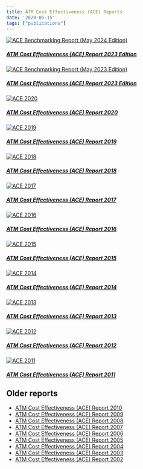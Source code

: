 ```yaml
---
title: ATM Cost Effectiveness (ACE) Reports
date: '2020-05-15'
tags: ["publications"]
---
```


<div class="container">
<div class="row">
<div class="card-deck">

<!-- <div class="card"><a href="https://www.eurocontrol.int/publication/air-traffic-management-cost-effectiveness-ace-benchmarking-report-2020" target="_blank"> -->


<div class="card"><a href="https://www.eurocontrol.int/publication/air-traffic-management-cost-effectiveness-ace-benchmarking-report-2024-edition" target="_blank">
  <img class="card-img-top" src="/images/prc/ace2024ed.png" alt="ACE Benchmarking Report (May 2024 Edition)">
  <div class="card-body"><h5 class="card-title">ATM Cost Effectiveness (ACE) Report 2023 Edition</h5></a>
  </div>
</div>

<div class="card"><a href="https://www.eurocontrol.int/publication/air-traffic-management-cost-effectiveness-ace-benchmarking-report-2023-edition" target="_blank">
  <img class="card-img-top" src="/images/prc/ace2021.png" alt="ACE Benchmarking Report (May 2023 Edition)">
  <div class="card-body"><h5 class="card-title">ATM Cost Effectiveness (ACE) Report 2023 Edition</h5></a>
  </div>
</div>

<div class="card"><a href="https://www.eurocontrol.int/publication/air-traffic-management-cost-effectiveness-ace-benchmarking-report-2020" target="_blank">
  <img class="card-img-top" src="/images/prc/ace2020.png" alt="ACE 2020">
  <div class="card-body"><h5 class="card-title">ATM Cost Effectiveness (ACE) Report 2020</h5></a>
  </div>
</div>

<div class="card"><a href="https://www.eurocontrol.int/publication/air-traffic-management-cost-effectiveness-ace-benchmarking-report-2019" target="_blank">
  <img class="card-img-top" src="/images/prc/ace2019.png" alt="ACE 2019">
  <div class="card-body"><h5 class="card-title">ATM Cost Effectiveness (ACE) Report 2019</h5></a>
  </div>
</div>

<div class="card"><a href="https://www.eurocontrol.int/publication/air-traffic-management-cost-effectiveness-ace-benchmarking-report-2018" target="_blank">
  <img class="card-img-top" src="/images/prc/ace2018.png" alt="ACE 2018">
  <div class="card-body"><h5 class="card-title">ATM Cost Effectiveness (ACE) Report 2018</h5></a>
  </div>
</div>

<div class="card"><a href="https://www.eurocontrol.int/publication/air-traffic-management-cost-effectiveness-ace-benchmarking-report-2017" target="_blank">
  <img class="card-img-top" src="/images/prc/ace2017.png" alt="ACE 2017">
  <div class="card-body"><h5 class="card-title">ATM Cost Effectiveness (ACE) Report 2017</h5></a>
  </div>
</div>


</div>
</div>
</div>

<!-- Second row -->

<div class="container">
<div class="row">
<div class="card-deck">

<div class="card"><a href="https://www.eurocontrol.int/publication/air-traffic-management-cost-effectiveness-ace-benchmarking-report-2016" target="_blank">
  <img class="card-img-top" src="/images/prc/ace2016.png" alt="ACE 2016">
  <div class="card-body"><h5 class="card-title">ATM Cost Effectiveness (ACE) Report 2016</h5></a>
  </div>
</div>

<div class="card"><a href="https://www.eurocontrol.int/publication/air-traffic-management-cost-effectiveness-ace-benchmarking-report-2015" target="_blank">
  <img class="card-img-top" src="/images/prc/ace2015.png" alt="ACE 2015">
  <div class="card-body"><h5 class="card-title">ATM Cost Effectiveness (ACE) Report 2015</h5></a>
  </div>
</div>

<div class="card"><a href="https://www.eurocontrol.int/publication/air-traffic-management-cost-effectiveness-ace-benchmarking-report-2014" target="_blank">
  <img class="card-img-top" src="/images/prc/ace2014.png" alt="ACE 2014">
  <div class="card-body"><h5 class="card-title">ATM Cost Effectiveness (ACE) Report 2014</h5></a>
  </div>
</div>


<div class="card"><a href="https://www.eurocontrol.int/publication/air-traffic-management-cost-effectiveness-ace-benchmarking-report-2013" target="_blank">
  <img class="card-img-top" src="/images/prc/ace2013.png" alt="ACE 2013">
  <div class="card-body"><h5 class="card-title">ATM Cost Effectiveness (ACE) Report 2013</h5></a>
  </div>
</div>

<div class="card"><a href="https://www.eurocontrol.int/publication/air-traffic-management-cost-effectiveness-ace-benchmarking-report-2012" target="_blank">
  <img class="card-img-top" src="/images/prc/ace2012.png" alt="ACE 2012">
  <div class="card-body"><h5 class="card-title">ATM Cost Effectiveness (ACE) Report 2012</h5></a>
  </div>
</div>

<div class="card"><a href="https://www.eurocontrol.int/publication/air-traffic-management-cost-effectiveness-ace-benchmarking-report-2011" target="_blank">
  <img class="card-img-top" src="/images/prc/ace2011.png" alt="ACE 2011">
  <div class="card-body"><h5 class="card-title">ATM Cost Effectiveness (ACE) Report 2011</h5></a>
  </div>
</div>


</div>
</div>
</div>


## Older reports
* [ATM Cost Effectiveness (ACE) Report 2010][ace2010]
* [ATM Cost Effectiveness (ACE) Report 2009][ace2009]
* [ATM Cost Effectiveness (ACE) Report 2008][ace2008]
* [ATM Cost Effectiveness (ACE) Report 2007][ace2007]
* [ATM Cost Effectiveness (ACE) Report 2006][ace2006]
* [ATM Cost Effectiveness (ACE) Report 2005][ace2005]
* [ATM Cost Effectiveness (ACE) Report 2004][ace2004]
* [ATM Cost Effectiveness (ACE) Report 2003][ace2003]
* [ATM Cost Effectiveness (ACE) Report 2002][ace2002]

[ace2010]: https://www.eurocontrol.int/publication/air-traffic-management-cost-effectiveness-ace-benchmarking-report-2010 "ATM Cost Effectiveness (ACE) Report 2010"
[ace2009]: https://www.eurocontrol.int/publication/air-traffic-management-cost-effectiveness-ace-benchmarking-report-2009 "ATM Cost Effectiveness (ACE) Report 2009"
[ace2008]: https://www.eurocontrol.int/publication/air-traffic-management-cost-effectiveness-ace-benchmarking-report-2008 "ATM Cost Effectiveness (ACE) Report 2008"
[ace2007]: https://www.eurocontrol.int/publication/air-traffic-management-cost-effectiveness-ace-benchmarking-report-2007 "ATM Cost Effectiveness (ACE) Report 2007"
[ace2006]: https://www.eurocontrol.int/publication/air-traffic-management-cost-effectiveness-ace-benchmarking-report-2006 "ATM Cost Effectiveness (ACE) Report 2006"
[ace2005]: https://www.eurocontrol.int/publication/air-traffic-management-cost-effectiveness-ace-benchmarking-report-2005 "ATM Cost Effectiveness (ACE) Report 2005"
[ace2004]: https://www.eurocontrol.int/publication/air-traffic-management-cost-effectiveness-ace-benchmarking-report-2004 "ATM Cost Effectiveness (ACE) Report 2004"
[ace2003]: https://www.eurocontrol.int/publication/air-traffic-management-cost-effectiveness-ace-benchmarking-report-2003 "ATM Cost Effectiveness (ACE) Report 2003"
[ace2002]: https://www.eurocontrol.int/publication/air-traffic-management-cost-effectiveness-ace-benchmarking-report-2002 "ATM Cost Effectiveness (ACE) Report 2002"
[acedb]: https://www.eurocontrol.int/ACE/ACE-Home.html